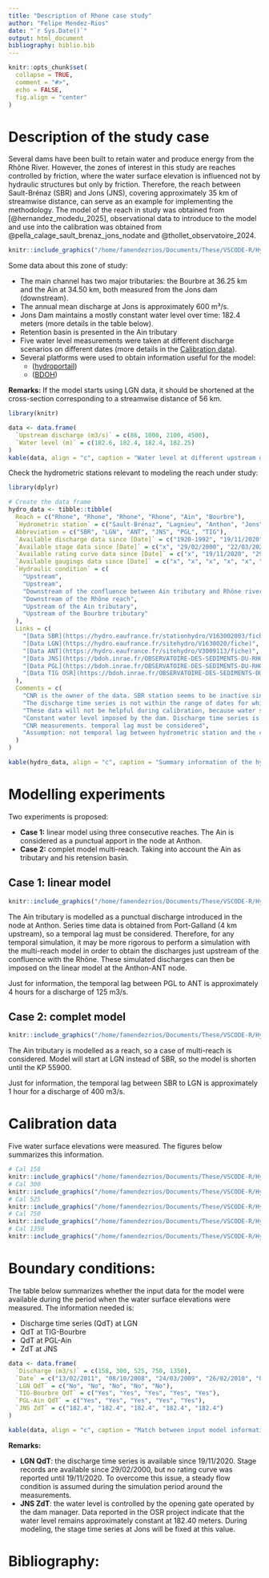 ```yaml
---
title: "Description of Rhone case study"
author: "Felipe Mendez-Rios"
date: "`r Sys.Date()`"
output: html_document
bibliography: biblio.bib
---
```

```r
knitr::opts_chunk$set(
  collapse = TRUE,
  comment = "#>",
  echo = FALSE,
  fig.align = "center"
)
```

# Description of the study case

Several dams have been built to retain water and produce energy from the Rhône River. However, the zones of interest in this study are reaches controlled by friction, where the water surface elevation is influenced not by hydraulic structures but only by friction. Therefore, the reach between Sault-Brénaz (SBR) and Jons (JNS), covering approximately 35 km of streamwise distance, can serve as an example for implementing the methodology. The model of the reach in study was obtained from [@hernandez_modedu_2025], observational data to introduce to the model and use into the calibration was obtained from @pella_calage_sault_brenaz_jons_nodate and @thollet_observatoire_2024.

```r
knitr::include_graphics("/home/famendezrios/Documents/These/VSCODE-R/HydroBayes/HydroBayes_git/Case_studies/Rhone/Description/Real_reaches_between_SBR_JNS.png")
```

Some data about this zone of study:

- The main channel has two major tributaries: the Bourbre at 36.25 km and the Ain at 34.50 km, both measured from the Jons dam (downstream). 
- The annual mean discharge at Jons is approximately 600 m³/s.
- Jons Dam maintains a mostly constant water level over time: 182.4 meters (more details in the table below).
- Retention basin is presented in the Ain tributary
- Five water level measurements were taken at different discharge scenarios on different dates (more details in the [Calibration data](#calibration)).
- Several platforms were used to obtain information useful for the model:
  - ([hydroportail](https://hydro.eaufrance.fr/)) 
  - ([BDOH](https://bdoh.inrae.fr/OBSERVATOIRE-DES-SEDIMENTS-DU-RHONE/))

**Remarks:** If the model starts using LGN data, it should be shortened at the cross-section corresponding to a streamwise distance of 56 km.

```r
library(knitr)

data <- data.frame(
  `Upstream discharge (m3/s)` = c(86, 1000, 2100, 4500),
  `Water level (m)` = c(182.6, 182.4, 182.4, 182.25)
)
kable(data, align = "c", caption = "Water level at different upstream discharges at Jons")
```

Check the hydrometric stations relevant to modeling the reach under study:
```r
library(dplyr)

# Create the data frame
hydro_data <- tibble::tibble(
  Reach = c("Rhone", "Rhone", "Rhone", "Rhone", "Ain", "Bourbre"),
  `Hydrometric station` = c("Sault-Brénaz", "Lagnieu", "Anthon", "Jons", "Port Galland", "Tignieu"),
  Abbreviation = c("SBR", "LGN", "ANT", "JNS", "PGL", "TIG"),
  `Available discharge data since [Date]` = c("1920-1992", "19/11/2020", "22/03/2023", "31/12/1992", "01/01/1984", "31/12/1980"),
  `Available stage data since [Date]` = c("x", "29/02/2000", "22/03/2023", "Imposed to 182.4 meters", "x", "31/12/1981"),
  `Available rating curve data since [Date]` = c("x", "19/11/2020", "29/07/2015", "x", "x", "x"),
  `Available gaugings data since [Date]` = c("x", "x", "x", "x", "x", "1963"),
  `Hydraulic condition` = c(
    "Upstream",
    "Upstream",
    "Downstream of the confluence between Ain tributary and Rhône river",
    "Downstream of the Rhône reach",
    "Upstream of the Ain tributary",
    "Upstream of the Bourbre tributary"
  ),
  Links = c(
    "[Data SBR](https://hydro.eaufrance.fr/stationhydro/V163002003/fiche)",
    "[Data LGN](https://hydro.eaufrance.fr/sitehydro/V1630020/fiche)",
    "[Data ANT](https://hydro.eaufrance.fr/sitehydro/V3009113/fiche)",
    "[Data JNS](https://bdoh.inrae.fr/OBSERVATOIRE-DES-SEDIMENTS-DU-RHONE/JONS/DEB)",
    "[Data PGL](https://bdoh.inrae.fr/OBSERVATOIRE-DES-SEDIMENTS-DU-RHONE/station/PORT-GALLAND)",
    "[Data TIG OSR](https://bdoh.inrae.fr/OBSERVATOIRE-DES-SEDIMENTS-DU-RHONE/BOURBRE/DEB) & [Data TIG Hydroportail](https://hydro.eaufrance.fr/sitehydro/V1774010/fiche)  "
  ),
  Comments = c(
    "CNR is the owner of the data. SBR station seems to be inactive since 1992. However, a new hydrometric station at LGN was installed in 1987, but DREAL has one station at the same place too",
    "The discharge time series is not within the range of dates for which water surface elevation measurements were obtained. A stage time series is available, but no rating curve exists to convert stage to discharge. Therefore, the upstream boundary condition must be a discharge time series.",
    "These data will not be helpful during calibration, because water surface elevation measurements were done before 2023, but they could help validate the model during predictions.",
    "Constant water level imposed by the dam. Discharge time series is available if needed ",
    "CNR measurements. temporal lag must be considered",
    "Assumption: not temporal lag between hydrometric station and the confluence"
  )
)

kable(hydro_data, align = "c", caption = "Summary information of the hydrometric stations useful for modelling")
```


# Modelling experiments

Two experiments is proposed:

- **Case 1:** linear model using three consecutive reaches. The Ain is considered as a punctual apport in the node at Anthon.
- **Case 2:** complet model multi-reach. Taking into account the Ain as tributary and his retension basin.

## Case 1: linear model

```r
knitr::include_graphics("/home/famendezrios/Documents/These/VSCODE-R/HydroBayes/HydroBayes_git/Case_studies/Rhone/Description/case_1_linear_model.png")
```

The Ain tributary is modelled as a punctual discharge introduced in the node at Anthon. Series time data is obtained from Port-Galland (4 km upstream), so a temporal lag must be considered. Therefore, for any temporal simulation, it may be more rigorous to perform a simulation with the multi-reach model in order to obtain the discharges just upstream of the confluence with the Rhône. These simulated discharges can then be imposed on the linear model at the Anthon-ANT node.

Just for information, the temporal lag between PGL to ANT is approximately 4 hours for a discharge of 125 m3/s.



## Case 2: complet model
```r
knitr::include_graphics("/home/famendezrios/Documents/These/VSCODE-R/HydroBayes/HydroBayes_git/Case_studies/Rhone/Description/case_2_real_case.png")
```

The Ain tributary is modelled as a reach, so a case of multi-reach is considered. Model will start at LGN instead of SBR, so the model is shorten until the KP 55900.

Just for information, the temporal lag between SBR to LGN is approximately 1 hour for a discharge of 400 m3/s.

# Calibration data {#calibration}

Five water surface elevations were measured. The figures below summarizes this information.

```r
# Cal 158
knitr::include_graphics("/home/famendezrios/Documents/These/VSCODE-R/HydroBayes/HydroBayes_git/Case_studies/Rhone/Description/ZdX_Cal_158.png")
# Cal 300
knitr::include_graphics("/home/famendezrios/Documents/These/VSCODE-R/HydroBayes/HydroBayes_git/Case_studies/Rhone/Description/ZdX_Cal_300.png")
# Cal 525
knitr::include_graphics("/home/famendezrios/Documents/These/VSCODE-R/HydroBayes/HydroBayes_git/Case_studies/Rhone/Description/ZdX_Cal_525.png")
# Cal 750
knitr::include_graphics("/home/famendezrios/Documents/These/VSCODE-R/HydroBayes/HydroBayes_git/Case_studies/Rhone/Description/ZdX_Cal_750.png")
# Cal 1350
knitr::include_graphics("/home/famendezrios/Documents/These/VSCODE-R/HydroBayes/HydroBayes_git/Case_studies/Rhone/Description/ZdX_Cal_1350.png")
```

# Boundary conditions:

The table below summarizes whether the input data for the model were available during the period when the water surface elevations were measured. The information needed is:

- Discharge time series (QdT) at LGN
- QdT at TIG-Bourbre 
- QdT at PGL-Ain 
- ZdT at JNS

```r
data <- data.frame(
  `Discharge (m3/s)` = c(158, 300, 525, 750, 1350),
  `Date` = c("13/02/2011", "08/10/2008", "24/03/2009", "26/02/2010", "08/12/2010"),
  `LGN QdT` = c("No", "No", "No", "No", "No"),
  `TIG-Bourbre QdT` = c("Yes", "Yes", "Yes", "Yes", "Yes"),
  `PGL-Ain QdT` = c("Yes", "Yes", "Yes", "Yes", "Yes"),
  `JNS ZdT` = c("182.4", "182.4", "182.4", "182.4", "182.4")
)

kable(data, align = "c", caption = "Match between input model information and observational data")
```

**Remarks:** 

- **LGN QdT**: the discharge time series is available since 19/11/2020. Stage records are available since 29/02/2000, but no rating curve was reported until 19/11/2020. To overcome this issue, a steady flow condition is assumed during the simulation period around the measurements.
- **JNS ZdT**: the water level is controlled by the opening gate operated by the dam manager. Data reported in the OSR project indicate that the water level remains approximately constant at 182.40 meters. During modeling, the stage time series at Jons will be fixed at this value.


# Bibliography: